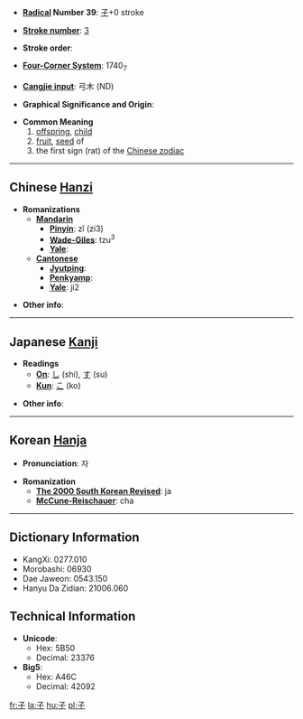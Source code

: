 * '''[[Wiktionary:Chinese radical index| Radical]] Number 39''': [[Wiktionary:Chinese radical index 子|子]]+0 stroke

* '''[[Wiktionary:Chinese total strokes index|Stroke number]]''': [[Wiktionary:Chinese total strokes index 3|3]]

* '''Stroke order''': 

* '''[[Wiktionary:Chinese four corner index|Four-Corner System]]''': 1740<sub>7</sub>

* '''[[Wiktionary:Chinese Cangjie index|Cangjie input]]''': 弓木 (ND)

* '''Graphical Significance and Origin''': 

* '''Common Meaning'''
*#[[offspring]], [[child]]
*# [[fruit]], [[seed]] of
*# the first sign (rat) of the [[Wikipedia:Chinese zodiac|Chinese zodiac]]

----

== Chinese [[Hanzi]] ==

* '''Romanizations'''
** '''[[Mandarin]]'''
*** '''[[Pinyin]]''': zǐ (zi3)
*** '''[[Wade-Giles]]''': tzu<sup>3</sup>
*** '''[[Yale]]''': 
** '''[[Cantonese]]'''
*** '''[[Jyutping]]''':
*** '''[[Penkyamp]]''': 
*** '''[[Yale]]''': ji2

* '''Other info''': 

----

== Japanese [[Kanji]] ==

* '''Readings'''
** '''[[On]]''': [[し]] (shi), [[す]] (su)
** '''[[Kun]]''': [[こ]] (ko)

* '''Other info''':  

----

== Korean [[Hanja]] ==

* '''Pronunciation''': 자

* '''Romanization'''
** '''[[The 2000 South Korean Revised Romanization|The 2000 South Korean Revised]]''': ja
** '''[[McCune-Reischauer]]''': cha

----

== Dictionary Information ==

* KangXi: 0277.010
* Morobashi: 06930
* Dae Jaweon: 0543.150
* Hanyu Da Zidian: 21006.060

== Technical Information ==

* '''Unicode''':
** Hex: 5B50
** Decimal: 23376
* '''Big5''':
** Hex: A46C
** Decimal: 42092

[[fr:子]]
[[la:子]]
[[hu:子]]
[[pl:子]]